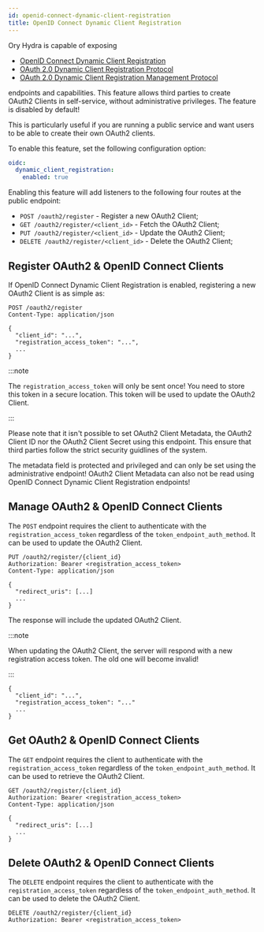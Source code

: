 ```yaml
---
id: openid-connect-dynamic-client-registration
title: OpenID Connect Dynamic Client Registration
---
```


Ory Hydra is capable of exposing

- [OpenID Connect Dynamic Client Registration](https://openid.net/specs/openid-connect-registration-1_0.html)
- [OAuth 2.0 Dynamic Client Registration Protocol](https://datatracker.ietf.org/doc/html/rfc7591)
- [OAuth 2.0 Dynamic Client Registration Management Protocol](https://datatracker.ietf.org/doc/html/rfc7592)

endpoints and capabilities. This feature allows third parties to create OAuth2 Clients in self-service, without administrative
privileges. The feature is disabled by default!

This is particularly useful if you are running a public service and want users to be able to create their own OAuth2 clients.

To enable this feature, set the following configuration option:

```yaml
oidc:
  dynamic_client_registration:
    enabled: true
```

Enabling this feature will add listeners to the following four routes at the public endpoint:

- `POST /oauth2/register` - Register a new OAuth2 Client;
- `GET /oauth2/register/<client_id>` - Fetch the OAuth2 Client;
- `PUT /oauth2/register/<client_id>` - Update the OAuth2 Client;
- `DELETE /oauth2/register/<client_id>` - Delete the OAuth2 Client;

## Register OAuth2 & OpenID Connect Clients

If OpenID Connect Dynamic Client Registration is enabled, registering a new OAuth2 Client is as simple as:

```
POST /oauth2/register
Content-Type: application/json

{
  "client_id": "...",
  "registration_access_token": "...",
  ...
}
```

:::note

The `registration_access_token` will only be sent once! You need to store this token in a secure location. This token will be used
to update the OAuth2 Client.

:::

Please note that it isn't possible to set OAuth2 Client Metadata, the OAuth2 Client ID nor the OAuth2 Client Secret using this
endpoint. This ensure that third parties follow the strict security guidlines of the system.

The metadata field is protected and privileged and can only be set using the administrative endpoint! OAuth2 Client Metadata can
also not be read using OpenID Connect Dynamic Client Registration endpoints!

## Manage OAuth2 & OpenID Connect Clients

The `POST` endpoint requires the client to authenticate with the `registration_access_token` regardless of the
`token_endpoint_auth_method`. It can be used to update the OAuth2 Client.

```
PUT /oauth2/register/{client_id}
Authorization: Bearer <registration_access_token>
Content-Type: application/json

{
  "redirect_uris": [...]
  ...
}
```

The response will include the updated OAuth2 Client.

:::note

When updating the OAuth2 Client, the server will respond with a new registration access token. The old one will become invalid!

:::

```
{
  "client_id": "...",
  "registration_access_token": "..."
  ...
}
```

## Get OAuth2 & OpenID Connect Clients

The `GET` endpoint requires the client to authenticate with the `registration_access_token` regardless of the
`token_endpoint_auth_method`. It can be used to retrieve the OAuth2 Client.

```
GET /oauth2/register/{client_id}
Authorization: Bearer <registration_access_token>
Content-Type: application/json

{
  "redirect_uris": [...]
  ...
}
```

## Delete OAuth2 & OpenID Connect Clients

The `DELETE` endpoint requires the client to authenticate with the `registration_access_token` regardless of the
`token_endpoint_auth_method`. It can be used to delete the OAuth2 Client.

```
DELETE /oauth2/register/{client_id}
Authorization: Bearer <registration_access_token>
```
